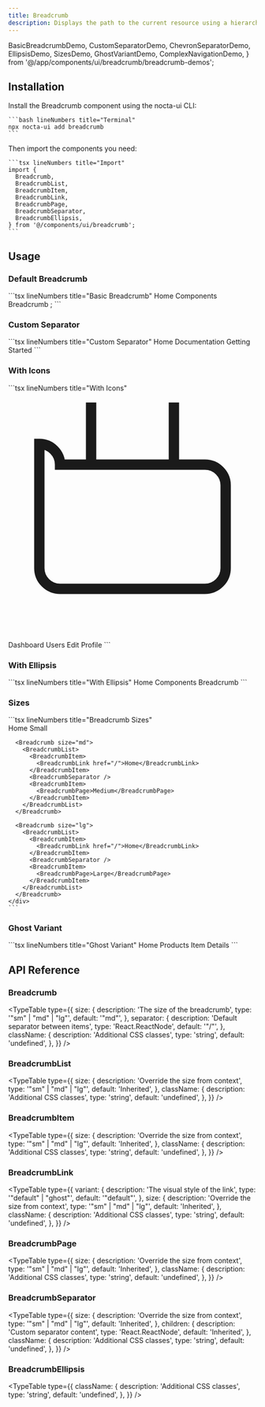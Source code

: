 ```yaml
---
title: Breadcrumb
description: Displays the path to the current resource using a hierarchy of links.
---
```



  BasicBreadcrumbDemo,
  CustomSeparatorDemo,
  ChevronSeparatorDemo,
  EllipsisDemo,
  SizesDemo,
  GhostVariantDemo,
  ComplexNavigationDemo,
} from '@/app/components/ui/breadcrumb/breadcrumb-demos';

## Installation

<Steps>
  <Step>
    Install the Breadcrumb component using the nocta-ui CLI:

    ```bash lineNumbers title="Terminal"
    npx nocta-ui add breadcrumb
    ```
  </Step>
  <Step>
    Then import the components you need:

    ```tsx lineNumbers title="Import"
    import {
      Breadcrumb,
      BreadcrumbList,
      BreadcrumbItem,
      BreadcrumbLink,
      BreadcrumbPage,
      BreadcrumbSeparator,
      BreadcrumbEllipsis,
    } from '@/components/ui/breadcrumb';
    ```
  </Step>
</Steps>


## Usage

### Default Breadcrumb

<DocsTabs defaultValue="preview">
  <DocsTab value="preview" lineNumbers title="Preview">
    <BasicBreadcrumbDemo />
  </DocsTab>
  <DocsTab value="code" lineNumbers title="Code">
    ```tsx lineNumbers title="Basic Breadcrumb"
    <Breadcrumb>
      <BreadcrumbList>
        <BreadcrumbItem>
          <BreadcrumbLink href="/">Home</BreadcrumbLink>
        </BreadcrumbItem>
        <BreadcrumbSeparator />
        <BreadcrumbItem>
          <BreadcrumbLink href="/components">Components</BreadcrumbLink>
        </BreadcrumbItem>
        <BreadcrumbSeparator />
        <BreadcrumbItem>
          <BreadcrumbPage>Breadcrumb</BreadcrumbPage>
        </BreadcrumbItem>
      </BreadcrumbList>
    </Breadcrumb>;
    ```
  </DocsTab>
</DocsTabs>

### Custom Separator

<DocsTabs defaultValue="preview">
  <DocsTab value="preview" lineNumbers title="Preview">
    <CustomSeparatorDemo />
  </DocsTab>
  <DocsTab value="code" lineNumbers title="Code">
    ```tsx lineNumbers title="Custom Separator"
    <Breadcrumb separator=">">
      <BreadcrumbList>
        <BreadcrumbItem>
          <BreadcrumbLink href="/">Home</BreadcrumbLink>
        </BreadcrumbItem>
        <BreadcrumbSeparator />
        <BreadcrumbItem>
          <BreadcrumbLink href="/docs">Documentation</BreadcrumbLink>
        </BreadcrumbItem>
        <BreadcrumbSeparator />
        <BreadcrumbItem>
          <BreadcrumbPage>Getting Started</BreadcrumbPage>
        </BreadcrumbItem>
      </BreadcrumbList>
    </Breadcrumb>
    ```
  </DocsTab>
</DocsTabs>

### With Icons

<DocsTabs defaultValue="preview">
  <DocsTab value="preview" lineNumbers title="Preview">
    <ComplexNavigationDemo />
  </DocsTab>
  <DocsTab value="code" lineNumbers title="Code">
    ```tsx lineNumbers title="With Icons"
    <Breadcrumb>
      <BreadcrumbList>
        <BreadcrumbItem>
          <BreadcrumbLink href="/" variant="ghost">
            <svg className="w-4 h-4 mr-1" fill="none" stroke="currentColor" viewBox="0 0 24 24">
              <path strokeLinecap="round" strokeLinejoin="round" strokeWidth={2} d="M3 7v10a2 2 0 002 2h14a2 2 0 002-2V9a2 2 0 00-2-2H5a2 2 0 00-2-2z" />
              <path strokeLinecap="round" strokeLinejoin="round" strokeWidth={2} d="M8 1v6" />
              <path strokeLinecap="round" strokeLinejoin="round" strokeWidth={2} d="M16 1v6" />
            </svg>
            Dashboard
          </BreadcrumbLink>
        </BreadcrumbItem>
        <BreadcrumbSeparator />
        <BreadcrumbItem>
          <BreadcrumbLink href="/users">Users</BreadcrumbLink>
        </BreadcrumbItem>
        <BreadcrumbSeparator />
        <BreadcrumbItem>
          <BreadcrumbPage>Edit Profile</BreadcrumbPage>
        </BreadcrumbItem>
      </BreadcrumbList>
    </Breadcrumb>
    ```
  </DocsTab>
</DocsTabs>

### With Ellipsis

<DocsTabs defaultValue="preview">
  <DocsTab value="preview" lineNumbers title="Preview">
    <EllipsisDemo />
  </DocsTab>
  <DocsTab value="code" lineNumbers title="Code">
    ```tsx lineNumbers title="With Ellipsis"
    <Breadcrumb>
      <BreadcrumbList>
        <BreadcrumbItem>
          <BreadcrumbLink href="/">Home</BreadcrumbLink>
        </BreadcrumbItem>
        <BreadcrumbSeparator />
        <BreadcrumbItem>
          <BreadcrumbEllipsis />
        </BreadcrumbItem>
        <BreadcrumbSeparator />
        <BreadcrumbItem>
          <BreadcrumbLink href="/components">Components</BreadcrumbLink>
        </BreadcrumbItem>
        <BreadcrumbSeparator />
        <BreadcrumbItem>
          <BreadcrumbPage>Breadcrumb</BreadcrumbPage>
        </BreadcrumbItem>
      </BreadcrumbList>
    </Breadcrumb>
    ```
  </DocsTab>
</DocsTabs>

### Sizes

<DocsTabs defaultValue="preview">
  <DocsTab value="preview" lineNumbers title="Preview">
    <SizesDemo />
  </DocsTab>
  <DocsTab value="code" lineNumbers title="Code">
    ```tsx lineNumbers title="Breadcrumb Sizes"
    <div className="space-y-4">
      <Breadcrumb size="sm">
        <BreadcrumbList>
          <BreadcrumbItem>
            <BreadcrumbLink href="/">Home</BreadcrumbLink>
          </BreadcrumbItem>
          <BreadcrumbSeparator />
          <BreadcrumbItem>
            <BreadcrumbPage>Small</BreadcrumbPage>
          </BreadcrumbItem>
        </BreadcrumbList>
      </Breadcrumb>

      <Breadcrumb size="md">
        <BreadcrumbList>
          <BreadcrumbItem>
            <BreadcrumbLink href="/">Home</BreadcrumbLink>
          </BreadcrumbItem>
          <BreadcrumbSeparator />
          <BreadcrumbItem>
            <BreadcrumbPage>Medium</BreadcrumbPage>
          </BreadcrumbItem>
        </BreadcrumbList>
      </Breadcrumb>

      <Breadcrumb size="lg">
        <BreadcrumbList>
          <BreadcrumbItem>
            <BreadcrumbLink href="/">Home</BreadcrumbLink>
          </BreadcrumbItem>
          <BreadcrumbSeparator />
          <BreadcrumbItem>
            <BreadcrumbPage>Large</BreadcrumbPage>
          </BreadcrumbItem>
        </BreadcrumbList>
      </Breadcrumb>
    </div>
    ```
  </DocsTab>
</DocsTabs>

### Ghost Variant

<DocsTabs defaultValue="preview">
  <DocsTab value="preview" lineNumbers title="Preview">
    <GhostVariantDemo />
  </DocsTab>
  <DocsTab value="code" lineNumbers title="Code">
    ```tsx lineNumbers title="Ghost Variant"
    <Breadcrumb>
      <BreadcrumbList>
        <BreadcrumbItem>
          <BreadcrumbLink href="/" variant="ghost">Home</BreadcrumbLink>
        </BreadcrumbItem>
        <BreadcrumbSeparator />
        <BreadcrumbItem>
          <BreadcrumbLink href="/products" variant="ghost">Products</BreadcrumbLink>
        </BreadcrumbItem>
        <BreadcrumbSeparator />
        <BreadcrumbItem>
          <BreadcrumbPage>Item Details</BreadcrumbPage>
        </BreadcrumbItem>
      </BreadcrumbList>
    </Breadcrumb>
    ```
  </DocsTab>
</DocsTabs>

## API Reference

### Breadcrumb

<TypeTable
  type={{
    size: {
      description: 'The size of the breadcrumb',
      type: '"sm" | "md" | "lg"',
      default: '"md"',
    },
    separator: {
      description: 'Default separator between items',
      type: 'React.ReactNode',
      default: '"/"',
    },
    className: {
      description: 'Additional CSS classes',
      type: 'string',
      default: 'undefined',
    },
  }}
/>

### BreadcrumbList

<TypeTable
  type={{
    size: {
      description: 'Override the size from context',
      type: '"sm" | "md" | "lg"',
      default: 'Inherited',
    },
    className: {
      description: 'Additional CSS classes',
      type: 'string',
      default: 'undefined',
    },
  }}
/>

### BreadcrumbItem

<TypeTable
  type={{
    size: {
      description: 'Override the size from context',
      type: '"sm" | "md" | "lg"',
      default: 'Inherited',
    },
    className: {
      description: 'Additional CSS classes',
      type: 'string',
      default: 'undefined',
    },
  }}
/>

### BreadcrumbLink

<TypeTable
  type={{
    variant: {
      description: 'The visual style of the link',
      type: '"default" | "ghost"',
      default: '"default"',
    },
    size: {
      description: 'Override the size from context',
      type: '"sm" | "md" | "lg"',
      default: 'Inherited',
    },
    className: {
      description: 'Additional CSS classes',
      type: 'string',
      default: 'undefined',
    },
  }}
/>

### BreadcrumbPage

<TypeTable
  type={{
    size: {
      description: 'Override the size from context',
      type: '"sm" | "md" | "lg"',
      default: 'Inherited',
    },
    className: {
      description: 'Additional CSS classes',
      type: 'string',
      default: 'undefined',
    },
  }}
/>

### BreadcrumbSeparator

<TypeTable
  type={{
    size: {
      description: 'Override the size from context',
      type: '"sm" | "md" | "lg"',
      default: 'Inherited',
    },
    children: {
      description: 'Custom separator content',
      type: 'React.ReactNode',
      default: 'Inherited',
    },
    className: {
      description: 'Additional CSS classes',
      type: 'string',
      default: 'undefined',
    },
  }}
/>

### BreadcrumbEllipsis

<TypeTable
  type={{
    className: {
      description: 'Additional CSS classes',
      type: 'string',
      default: 'undefined',
    },
  }}
/>
